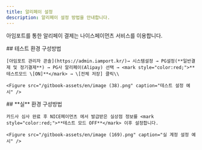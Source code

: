 ```yaml
---
title: 알리페이 설정
description: 알리페이 설정 방법을 안내합니다.
---
```



아임포트를 통한 알리페이 결제는 나이스페이먼츠 서비스를 이용합니다.

<Tabs>
  <Tab title="테스트 결제">
    ## 테스트 환경 구성방법

    [아임포트 관리자 콘솔](https://admin.iamport.kr/)→ 시스템설정 → PG설정(**일반결제 및 정기결제**) → PG사 알리페이(Alipay) 선택 → <mark style="color:red;">**테스트모드 \[ON]**</mark> → \[전체 저장] 클릭\\

    <Figure src="/gitbook-assets/en/image (38).png" caption="테스트 설정 예시" />
  </Tab>

  <Tab title="실 결제">
    ## **실** 환경 구성방법

    카드사 심사 완료 후 NICE페이먼츠 에서 발급받은 실상점 정보를 <mark style="color:red;">**테스트 모드 OFF**</mark> 이후 설정합니다.

    <Figure src="/gitbook-assets/en/image (169).png" caption="실 계정 설정 예시" />
  </Tab>
</Tabs>
